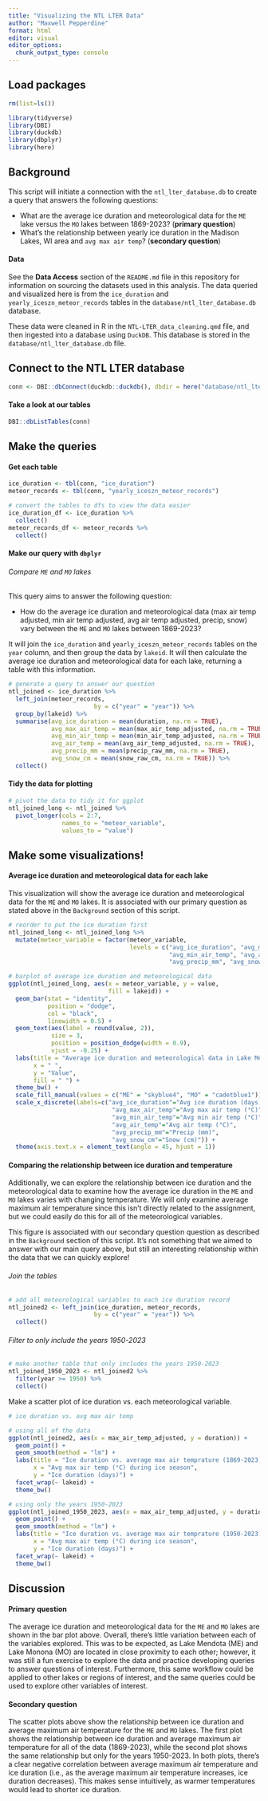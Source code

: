 ```yaml
---
title: "Visualizing the NTL LTER Data"
author: "Maxwell Pepperdine"
format: html
editor: visual
editor_options: 
  chunk_output_type: console
---
```


## Load packages

```r
rm(list=ls())
```

```r
library(tidyverse)
library(DBI)
library(duckdb)
library(dbplyr)
library(here)
```

## Background

This script will initiate a connection with the `ntl_lter_database.db` to create a query that answers the following questions:

- What are the average ice duration and meteorological data for the `ME` lake versus the `MO` lakes between 1869-2023? (**primary question**)
- What's the relationship between yearly ice duration in the Madison Lakes, WI area and `avg max air temp`? (**secondary question**)

#### Data

See the **Data Access** section of the `README.md` file in this repository for information on sourcing the datasets used in this analysis. The data queried and visualized here is from the `ice_duration` and `yearly_iceszn_meteor_records` tables in the `database/ntl_lter_database.db` database.

These data were cleaned in R in the `NTL-LTER_data_cleaning.qmd` file, and then ingested into a database using `DuckDB`. This database is stored in the `database/ntl_lter_database.db` file.

## Connect to the NTL LTER database

```r
conn <- DBI::dbConnect(duckdb::duckdb(), dbdir = here("database/ntl_lter_database.db"))
```

#### Take a look at our tables

```r
DBI::dbListTables(conn)
```

## Make the queries

#### Get each table

```r
ice_duration <- tbl(conn, "ice_duration")
meteor_records <- tbl(conn, "yearly_iceszn_meteor_records")
```

```r
# convert the tables to dfs to view the data easier
ice_duration_df <- ice_duration %>%
  collect()
meteor_records_df <- meteor_records %>%
  collect()
```

#### Make our query with `dbplyr`

###### Compare `ME` and `MO` lakes

This query aims to answer the following question:

-   How do the average ice duration and meteorological data (max air temp adjusted, min air temp adjusted, avg air temp adjusted, precip, snow) vary between the `ME` and `MO` lakes between 1869-2023?

It will join the `ice_duration` and `yearly_iceszn_meteor_records` tables on the `year` column, and then group the data by `lakeid`. It will then calculate the average ice duration and meteorological data for each lake, returning a table with this information. 

```r
# generate a query to answer our question
ntl_joined <- ice_duration %>% 
  left_join(meteor_records, 
                        by = c("year" = "year")) %>% 
  group_by(lakeid) %>%
  summarise(avg_ice_duration = mean(duration, na.rm = TRUE),
            avg_max_air_temp = mean(max_air_temp_adjusted, na.rm = TRUE),
            avg_min_air_temp = mean(min_air_temp_adjusted, na.rm = TRUE),
            avg_air_temp = mean(avg_air_temp_adjusted, na.rm = TRUE),
            avg_precip_mm = mean(precip_raw_mm, na.rm = TRUE),
            avg_snow_cm = mean(snow_raw_cm, na.rm = TRUE)) %>% 
  collect()
```

#### Tidy the data for plotting 

```r
# pivot the data to tidy it for ggplot
ntl_joined_long <- ntl_joined %>%
  pivot_longer(cols = 2:7,
               names_to = "meteor_variable",
               values_to = "value")
```

## Make some visualizations!

#### Average ice duration and meteorological data for each lake

This visualization will show the average ice duration and meteorological data for the `ME` and `MO` lakes. It is associated with our primary question as stated above in the `Background` section of this script. 

```r
# reorder to put the ice duration first 
ntl_joined_long <- ntl_joined_long %>%
  mutate(meteor_variable = factor(meteor_variable, 
                                  levels = c("avg_ice_duration", "avg_max_air_temp", 
                                             "avg_min_air_temp", "avg_air_temp", 
                                             "avg_precip_mm", "avg_snow_cm")))
```

```r
# barplot of average ice duration and meteorological data
ggplot(ntl_joined_long, aes(x = meteor_variable, y = value, 
                            fill = lakeid)) +
  geom_bar(stat = "identity", 
           position = "dodge", 
           col = "black", 
           linewidth = 0.5) +
  geom_text(aes(label = round(value, 2)), 
            size = 3, 
            position = position_dodge(width = 0.9), 
            vjust = -0.25) +
  labs(title = "Average ice duration and meteorological data in Lake Mendota (ME) \nand Lake Monona (MO) (1869-2023)",
       x = " ",
       y = "Value", 
       fill = " ") +
  theme_bw() + 
  scale_fill_manual(values = c("ME" = "skyblue4", "MO" = "cadetblue1")) +
  scale_x_discrete(labels=c("avg_ice_duration"="Avg ice duration (days)",
                             "avg_max_air_temp"="Avg max air temp (°C)",
                             "avg_min_air_temp"="Avg min air temp (°C)",
                             "avg_air_temp"="Avg air temp (°C)",
                             "avg_precip_mm"="Precip (mm)",
                             "avg_snow_cm"="Snow (cm)")) +
  theme(axis.text.x = element_text(angle = 45, hjust = 1))
```

#### Comparing the relationship between ice duration and temperature

Additionally, we can explore the relationship between ice duration and the meteorological data to examine how the average ice duration in the `ME` and `MO` lakes varies with changing temperature. We will only examine average maximum air temperature since this isn't directly related to the assignment, but we could easily do this for all of the meteorological variables.

This figure is associated with our secondary question question as described in the `Background` section of this script. It's not something that we aimed to answer with our main query above, but still an interesting relationship within the data that we can quickly explore!

###### Join the tables

```r
# add all meteorological variables to each ice duration record
ntl_joined2 <- left_join(ice_duration, meteor_records, 
                        by = c("year" = "year")) %>%
  collect()
```

###### Filter to only include the years 1950-2023

```r
# make another table that only includes the years 1950-2023
ntl_joined_1950_2023 <- ntl_joined2 %>%
  filter(year >= 1950) %>%
  collect()
```

Make a scatter plot of ice duration vs. each meteorological variable.

```r
# ice duration vs. avg max air temp

# using all of the data
ggplot(ntl_joined2, aes(x = max_air_temp_adjusted, y = duration)) +
  geom_point() +
  geom_smooth(method = "lm") +
  labs(title = "Ice duration vs. average max air temprature (1869-2023)",
       x = "Avg max air temp (°C) during ice season",
       y = "Ice duration (days)") +
  facet_wrap(~ lakeid) +
  theme_bw()

# using only the years 1950-2023
ggplot(ntl_joined_1950_2023, aes(x = max_air_temp_adjusted, y = duration)) +
  geom_point() +
  geom_smooth(method = "lm") +
  labs(title = "Ice duration vs. average max air temprature (1950-2023)",
       x = "Avg max air temp (°C) during ice season",
       y = "Ice duration (days)") +
  facet_wrap(~ lakeid) +
  theme_bw()
```

## Discussion 

#### Primary question

The average ice duration and meteorological data for the `ME` and `MO` lakes are shown in the bar plot above. Overall, there's little variation between each of the variables explored. This was to be expected, as Lake Mendota (ME) and Lake Monona (MO) are located in close proximity to each other; however, it was still a fun exercise to explore the data and practice developing queries to answer questions of interest. Furthermore, this same workflow could be applied to other lakes or regions of interest, and the same queries could be used to explore other variables of interest.

#### Secondary question

The scatter plots above show the relationship between ice duration and average maximum air temperature for the `ME` and `MO` lakes. The first plot shows the relationship between ice duration and average maximum air temperature for all of the data (1869-2023), while the second plot shows the same relationship but only for the years 1950-2023. In both plots, there's a clear negative correlation between average maximum air temperature and ice duration (i.e., as the average maximum air temperature increases, ice duration decreases). This makes sense intuitively, as warmer temperatures would lead to shorter ice duration. 










